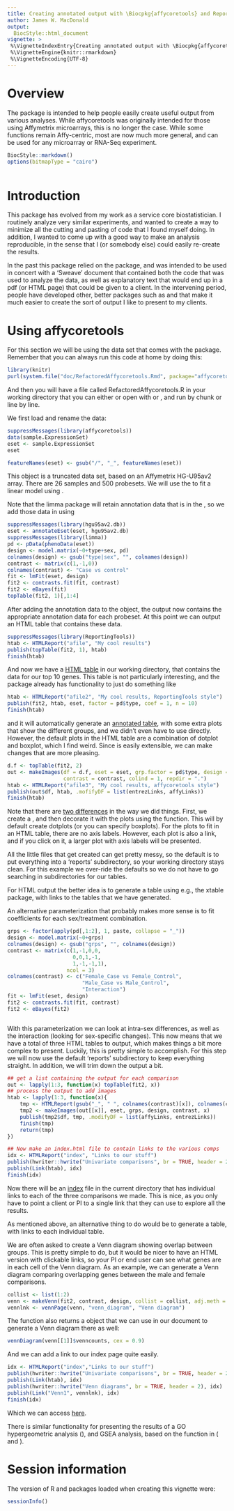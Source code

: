 ```yaml
---
title: Creating annotated output with \Biocpkg{affycoretools} and ReportingTools
author: James W. MacDonald
output:
  BiocStyle::html_document
vignette: >
 %\VignetteIndexEntry{Creating annotated output with \Biocpkg{affycoretools} and ReportingTools}
 %\VignetteEngine{knitr::rmarkdown}
 %\VignetteEncoding{UTF-8}
---
```



# Overview

The \Biocpkg{affycoretools} package is intended to help people easily create
useful output from various analyses. While affycoretools was
originally intended for those using Affymetrix microarrays, this is no
longer the case. While some functions remain Affy-centric, most are
now much more general, and can be used for any microarray or RNA-Seq
experiment.

```r

BiocStyle::markdown()
options(bitmapType = "cairo")



```

# Introduction

This package has evolved from my work as a service core
biostatistician. I routinely analyze very similar experiments, and
wanted to create a way to minimize all the cutting and pasting of code
that I found myself doing. In addition, I wanted to come up with a
good way to make an analysis reproducible, in the sense that I (or
somebody else) could easily re-create the results.

In the past this package relied on the \Biocpkg{annaffy} package, and
was intended to be used in concert with a 'Sweave' document that
contained both the code that was used to analyze the data, as well as
explanatory text that would end up in a pdf (or HTML page) that could
be given to a client. In the intervening period, people have developed
other, better packages such as \CRANpkg{knitr} and
\Biocpkg{ReportingTools} that make it much easier to create the sort
of output I like to present to my clients.

# Using affycoretools

For this section we will be using the \Robject{sample.ExpressionSet}
data set that comes with the \Biocpkg{Biobase} package. Remember that
you can always run this code at home by doing this:

```r

library(knitr)
purl(system.file("doc/RefactoredAffycoretools.Rmd", package="affycoretools"))


```

And then you will have a file called RefactoredAffycoretools.R in your
working directory that you can either \Rfunction{source} or open with
\software{RStudio} or \software{Emacs/ESS}, and run by chunk or line
by line.

We first load and rename the data:

```r

suppressMessages(library(affycoretools))
data(sample.ExpressionSet)
eset <- sample.ExpressionSet
eset

```
```r

featureNames(eset) <- gsub("/", "_", featureNames(eset))

```

This \Rclass{ExpressionSet} object is a truncated data set, based on
an Affymetrix HG-U95av2 array. There are 26 samples and 500
probesets. We will use the \Rclass{phenoData} to fit a linear model
using \Biocpkg{limma}. \bioccomment{We will not cover any aspects of fitting a
linear model here; the limma User's Guide covers this topic in
depth. In addition, this analysis isn't meant to be correct in any
sense; we are just doing this to get some data to annotate and
output.}

Note that the limma package will retain annotation data that is in the
\Rclass{ExpressionSet}, so we add those data in using \Rcode{annotateEset}

```r

suppressMessages(library(hgu95av2.db))
eset <- annotateEset(eset, hgu95av2.db)
suppressMessages(library(limma))
pd <- pData(phenoData(eset))
design <- model.matrix(~0+type+sex, pd)
colnames(design) <- gsub("type|sex", "", colnames(design))
contrast <- matrix(c(1,-1,0))
colnames(contrast) <- "Case vs control"
fit <- lmFit(eset, design)
fit2 <- contrasts.fit(fit, contrast)
fit2 <- eBayes(fit)
topTable(fit2, 1)[,1:4]


```

After adding the annotation data to the \Robject{ExpressionSet} object, the
\Rfunction{topTable} output now contains the appropriate annotation
data for each probeset. At this point we can output an HTML table that
contains these data.

```r

suppressMessages(library(ReportingTools))
htab <- HTMLReport("afile", "My cool results")
publish(topTable(fit2, 1), htab)
finish(htab)


```


And now we have a [HTML table](afile.html) in
our working directory, that contains the data for our top 10
genes. This table is not particularly interesting, and the
\Biocpkg{ReportingTools} package already has functionality to just do
something like 

```r

htab <- HTMLReport("afile2", "My cool results, ReportingTools style")
publish(fit2, htab, eset, factor = pd$type, coef = 1, n = 10)
finish(htab)

```

and it will automatically generate an [annotated table](afile2.html),
with some extra plots that show the different groups, and we didn't
even have to use \Rfunction{topTable} directly. However, the default
plots in the HTML table are a combination of dotplot and boxplot,
which I find weird. Since \Biocpkg{ReportingTools} is easily
extensible, we can make changes that are more pleasing.

```r

d.f <- topTable(fit2, 2)
out <- makeImages(df = d.f, eset = eset, grp.factor = pd$type, design = design,
                  contrast = contrast, colind = 1, repdir = ".")
htab <- HTMLReport("afile3", "My cool results, affycoretools style")
publish(out$df, htab, .mofifyDF = list(entrezLinks, affyLinks))
finish(htab)


```

Note that there are [two differences](afile3.html) in the way we did things. First,
we create a \Robject{data.frame}, and then decorate it with the plots
using the \Rfunction{makeImages} function. This will by default create
dotplots (or you can specify boxplots). For the plots to fit in an
HTML table, there are no axis labels. However, each plot is also a
link, and if you click on it, a larger plot with axis labels will be
presented. 

All the little files that get created can get pretty messy, so the
default is to put everything into a 'reports' subdirectory, so your
working directory stays clean. For this example we over-ride the
defaults so we do not have to go searching in subdirectories for our
tables.

For HTML output the better idea is to generate a table using e.g., the
xtable package, with links to the tables that we have generated.

An alternative parameterization that probably makes more sense is to
fit coefficients for each sex/treatment combination.

```r

grps <- factor(apply(pd[,1:2], 1, paste, collapse = "_"))
design <- model.matrix(~0+grps)
colnames(design) <- gsub("grps", "", colnames(design))
contrast <- matrix(c(1,-1,0,0,
                     0,0,1,-1,
                     1,-1,-1,1),
                   ncol = 3)
colnames(contrast) <- c("Female_Case vs Female_Control",
                        "Male_Case vs Male_Control",
                        "Interaction")
fit <- lmFit(eset, design)
fit2 <- contrasts.fit(fit, contrast)
fit2 <- eBayes(fit2)



```

With this parameterization we can look at intra-sex differences, as
well as the interaction (looking for sex-specific changes). This now
means that we have a total of three HTML tables to output, which makes
things a bit more complex to present. Luckily, this is pretty simple
to accomplish. For this step we will now use the default 'reports'
subdirectory to keep everything straight. In addition, we will trim
down the output a bit.

```r

## get a list containing the output for each comparison
out <- lapply(1:3, function(x) topTable(fit2, x))
## process the output to add images
htab <- lapply(1:3, function(x){
    tmp <- HTMLReport(gsub("_", " ", colnames(contrast)[x]), colnames(contrast)[x], "./reports")
    tmp2 <- makeImages(out[[x]], eset, grps, design, contrast, x)
    publish(tmp2$df, tmp, .modifyDF = list(affyLinks, entrezLinks))
    finish(tmp)
    return(tmp)
})

## Now make an index.html file to contain links to the various comps
idx <- HTMLReport("index", "Links to our stuff")
publish(hwriter::hwrite("Univariate comparisons", br = TRUE, header = 2), idx)
publish(Link(htab), idx)
finish(idx)


```

Now there will be an [index](index.html) file in the current
directory that has individual links to each of the three comparisons
we made. This is nice, as you only have to point a client or PI to a
single link that they can use to explore all the results.

As mentioned above, an alternative thing to do would be to generate a
table, with links to each individual table.

We are often asked to create a Venn diagram showing overlap between
groups. This is pretty simple to do, but it would be nicer to have an
HTML version with clickable links, so your PI or end user can see what
genes are in each cell of the Venn diagram. As an example, we can
generate a Venn diagram comparing overlapping genes between the male
and female comparisons.

```r

collist <- list(1:2)
venn <- makeVenn(fit2, contrast, design, collist = collist, adj.meth = "none")
vennlnk <- vennPage(venn, "venn_diagram", "Venn diagram")


```

The \Rfunction{makeVenn} function also returns a \Robject{vennCounts}
object that we can use in our \CRANpkg{knitr} document to generate a
Venn diagram there as well:

```r

vennDiagram(venn[[1]]$venncounts, cex = 0.9)

```


And we can add a link to our index page quite easily.

```r

idx <- HTMLReport("index","Links to our stuff")
publish(hwriter::hwrite("Univariate comparisons", br = TRUE, header = 2), idx)
publish(Link(htab), idx)
publish(hwriter::hwrite("Venn diagrams", br = TRUE, header = 2), idx)
publish(Link("Venn1", vennlnk), idx)
finish(idx)

```

Which we can access [here](index.html).

There is similar functionality for presenting the results of a GO
hypergeometric analysis (\Rfunction{makeGoTable}), and GSEA analysis,
based on the \Rfunction{romer} function in \Biocpkg{limma}
(\Rfunction{runRomer} and \Rfunction{outputRomer}).

# Session information
The version of R and packages loaded when creating this vignette were:

```r

sessionInfo()


```


